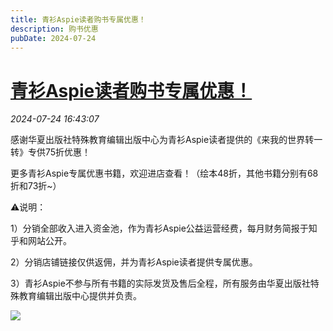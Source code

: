 ```yaml
---
title: 青衫Aspie读者购书专属优惠！
description: 购书优惠
pubDate: 2024-07-24
---
```


# [青衫Aspie读者购书专属优惠！](http://mp.weixin.qq.com/s?__biz=MzIyMzgyMjY5NQ==&mid=2247523199&idx=1&sn=f04a2f2e5abf9f1de893819ff7ae6e61&chksm=e9a57e54811015292f599a43f11926adc4471ed2118bb84b65e1014803f71acb3e6cd3e57471#rd)


  *2024-07-24 16:43:07*

感谢华夏出版社特殊教育编辑出版中心为青衫Aspie读者提供的《来我的世界转一转》专供75折优惠！

更多青衫Aspie专属优惠书籍，欢迎进店查看！（绘本48折，其他书籍分别有68折和73折~）

⚠️说明：

1）分销全部收入进入资金池，作为青衫Aspie公益运营经费，每月财务简报于知乎和网站公开。

2）分销店铺链接仅供返佣，并为青衫Aspie读者提供专属优惠。

3）青衫Aspie不参与所有书籍的实际发货及售后全程，所有服务由华夏出版社特殊教育编辑出版中心提供并负责。

![](/assets/img/posts/2024-07-24-qingshan-reader-book-discount-1.jpeg)
